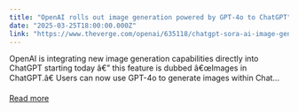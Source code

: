 ```yaml
---
title: "OpenAI rolls out image generation powered by GPT-4o to ChatGPT"
date: "2025-03-25T18:00:00.000Z"
link: "https://www.theverge.com/openai/635118/chatgpt-sora-ai-image-generation-chatgpt"
---
```


OpenAI is integrating new image generation capabilities directly into ChatGPT starting today â€” this feature is dubbed â€œImages in ChatGPT.â€ Users can now use GPT-4o to generate images within Chat...

[Read more](https://www.theverge.com/openai/635118/chatgpt-sora-ai-image-generation-chatgpt)
